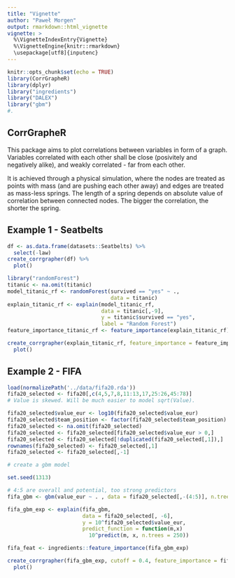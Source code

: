 ```yaml
---
title: "Vignette"
author: "Paweł Morgen"
output: rmarkdown::html_vignette
vignette: >
  %\VignetteIndexEntry{Vignette}
  %\VignetteEngine{knitr::rmarkdown}
  \usepackage[utf8]{inputenc}
---
```


```r
knitr::opts_chunk$set(echo = TRUE)
library(CorrGrapheR)
library(dplyr)
library("ingredients")
library("DALEX")
library("gbm")
#.
```

## CorrGrapheR

This package aims to plot correlations between variables in form of a graph. Variables correlated with each other shall be close (posivitely and negatively alike), and weakly correlated  - far from each other.

It is achieved through a physical simulation, where the nodes are treated as points with mass (and are pushing each other away) and edges are treated as mass-less springs. The length of a spring depends on absolute value of correlation between connected nodes. The bigger the correlation, the shorter the spring.

## Example 1 - Seatbelts

```r
df <- as.data.frame(datasets::Seatbelts) %>%
  select(-law)
create_corrgrapher(df) %>%
  plot()
```

```r
library("randomForest")
titanic <- na.omit(titanic)
model_titanic_rf <- randomForest(survived == "yes" ~ .,
                                 data = titanic)
explain_titanic_rf <- explain(model_titanic_rf,
                              data = titanic[,-9],
                              y = titanic$survived == "yes",
                              label = "Random Forest")
feature_importance_titanic_rf <- feature_importance(explain_titanic_rf)

create_corrgrapher(explain_titanic_rf, feature_importance = feature_importance_titanic_rf) %>% 
  plot()
```

## Example 2 - FIFA

```r
load(normalizePath('../data/fifa20.rda'))
fifa20_selected <- fifa20[,c(4,5,7,8,11:13,17,25:26,45:78)]
# Value is skewed. Will be much easier to model sqrt(Value).

fifa20_selected$value_eur <- log10(fifa20_selected$value_eur)
fifa20_selected$team_position <- factor(fifa20_selected$team_position)
fifa20_selected <- na.omit(fifa20_selected)
fifa20_selected <- fifa20_selected[fifa20_selected$value_eur > 0,]
fifa20_selected <- fifa20_selected[!duplicated(fifa20_selected[,1]),]
rownames(fifa20_selected) <- fifa20_selected[,1]
fifa20_selected <- fifa20_selected[,-1]

# create a gbm model

set.seed(1313)

# 4:5 are overall and potential, too strong predictors
fifa_gbm <- gbm(value_eur ~ . , data = fifa20_selected[,-(4:5)], n.trees = 250, interaction.depth = 3)

fifa_gbm_exp <- explain(fifa_gbm, 
                        data = fifa20_selected[, -6], 
                        y = 10^fifa20_selected$value_eur, 
                        predict_function = function(m,x) 
                          10^predict(m, x, n.trees = 250))

fifa_feat <- ingredients::feature_importance(fifa_gbm_exp)

```

```r
create_corrgrapher(fifa_gbm_exp, cutoff = 0.4, feature_importance = fifa_feat) %>%
  plot()
```

